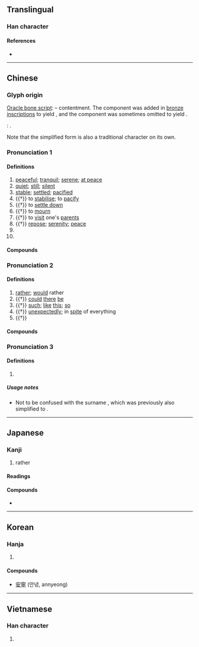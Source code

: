 {{also|宁|寜}}
{{character info/new}}
{{character info|0xF95F}}
{{character info|0xF9AA}}
{{character info|0x2F86F}}
==Translingual==

===Han character===
{{Han char|rn=40|rad=宀|as=11|sn=14|four=30201|canj=JPBN|ids=⿱寍丁}}

====References====
* {{Han ref|kx=0291.080|dkj=07296|dj=0577.020|hdz=20949.050|uh=5BE7|ud=23527|bh=B9E7|bd=47591}}

----

==Chinese==
{{zh-forms|s=宁|alt=寍,㝕,𡩋}}

===Glyph origin===
{{Han etym}}
[[oracle bone script|Oracle bone script]]: {{Han compound|宀|皿|丂|ls=ic|t1=house|t2=food or wine vessel|t3=table (?)}} – contentment. The {{zh-l|*心|heart}} component was added in [[金文|bronze inscriptions]] to yield {{lang|zh|寧}}, and the {{lang|zh|丂}} component was sometimes omitted to yield {{zh-l|*寍}}.

''{{w|Shuowen}}'': {{Han compound|寍|丂|ls=psc|c1=p|c2=s|t2=speech (?)}}.

Note that the simplified form {{zh-l|宁}} is also a traditional character on its own.

===Pronunciation 1===
{{zh-pron
|m=níng
|m-s=
|c=ning4
|c-t=
|g=
|h=pfs=nèn;gd=nên2
|j=
|mb=nǎing
|md=nìng
|mn=lêng
|mn-t=lêng5
|w=3nyin
|x=
|mc=y
|oc=y
|cat=a,v,n,pn
}}

====Definitions====
{{zh-hanzi}}

# [[peaceful]]; [[tranquil]]; [[serene]]; [[at peace]]
# [[quiet]]; [[still]]; [[silent]]
# [[stable]]; [[settled]]; [[pacified]]
# {{†}} to [[stabilise]]; to [[pacify]]
# {{†}} to [[settle down]]
# {{†}} to [[mourn]]
# {{†}} {{lb|zh|especially of married women}} to [[visit]] one's [[parent]]s
# {{†}} [[repose]]; [[serenity]]; [[peace]]
# {{zh-alt-name|江寧|old name for [[Nanjing]]}}
# {{zh-alt-name|寧夏|[[Ningxia]]}}

====Compounds====
{{zh-der|fold=1|寧波|寧夏|遼寧|建寧|安寧|江寧|不寧|東寧王國|寧靜|寧謐|寧日|寧帖|寧息|奎寧|不遑寧處|崇寧|保寧|寧貼|心神不寧|丁寧|列寧主義|安寧照顧|不寧不耐|寧綢|北寧鐵路|康寧|底寧|平寧|單寧|寧漢分裂|寧心|寧靖|寧神|寧奈|不寧奈|列寧格勒|奉寧|坤寧宮|坐臥不寧|唐寧街|寧家|克寧|太寧|息事寧人|寧瑪派|單寧酸|歸寧|白朗寧|海寧|瞑目寧心|福壽康寧|睡臥不寧|攖寧|海寧觀潮|雞犬不寧|綏寧|荒寧|管寧割席|西寧毛|咸寧|西寧|洛寧|金寧}}

===Pronunciation 2===
{{zh-pron
|m=寧
|c=ning4,ning6
|h=pfs=nèn
|md=nìng
|mn=ml:lēng/tw:lêng
|w=
|dial=n
|cat=adv
}}

====Definitions====
{{zh-hanzi}}

# [[rather]]; [[would]] rather
# {{†}} [[could]] [[there]] [[be]]
# {{†}} [[such]]; [[like]] [[this]]; [[so]]
# {{†}} [[unexpectedly]]; in [[spite]] of everything
# {{†}} {{n-g|modal particle}}

====Compounds====
{{zh-der|fold=1|寧死不辱|寧許|寧願|寧馨兒|寧缺毋濫|寧個|寧缺勿濫|寧當玉碎|寧死不屈|寧可|寧馨|寧死不從|寧折不彎|無寧|盜泉寧渴|禮奢寧儉|禮存寧儉|毋寧|胡寧|不自由毋寧死|寧為太平犬，不做亂世人|寧教我負天下人，休教天下人負我|寧肯|寧為雞口，毋為牛後|寧為玉碎，不為瓦全}}

===Pronunciation 3===
{{zh-pron
|m=Níng,Nìng,1nb=standard in Mainland,2nb=standard in Taiwan,2nc=variant in Mainland
|c=ning4,ning6
|dial=n
|cat=pn
}}

====Definitions====
{{zh-hanzi}}

# {{surname|lang=zh}}

=====Usage notes=====
* Not to be confused with the surname {{zh-l|甯|Nìng}}, which was previously also simplified to {{zh-l|*宁}}.

----

==Japanese==

===Kanji===
{{ja-kanji|grade=c|rs=宀11}}

# rather

====Readings====
{{ja-readings
|goon=にょう
|kanon=ねい
|kun=やす-い, むし-ろ, なん-ぞ
}}

====Compounds====
* {{ja-r|安寧|あんねい}}

----

==Korean==

===Hanja===
{{ko-hanja/new|편안하다|편안할|녕||영}}

# {{defn|lang=ko|sort=宀11}}

====Compounds====
* [[安寧]] (안녕, annyeong)

----

==Vietnamese==

===Han character===
{{vi-hantu|[[ninh]]|rs=宀11}}

# {{defn|lang=vi|sort=宀11}}